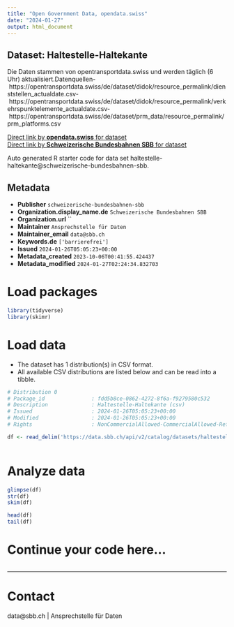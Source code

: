 ```yaml
---
title: "Open Government Data, opendata.swiss"
date: "2024-01-27"
output: html_document
---
```


## Dataset: Haltestelle-Haltekante

Die Daten stammen von opentransportdata.swiss und werden täglich (6 Uhr) aktualisiert.Datenquellen- https://opentransportdata.swiss/de/dataset/didok/resource_permalink/dienststellen_actualdate.csv- https://opentransportdata.swiss/de/dataset/didok/resource_permalink/verkehrspunktelemente_actualdate.csv- https://opentransportdata.swiss/de/dataset/prm_data/resource_permalink/prm_platforms.csv

[Direct link by **opendata.swiss** for dataset](https://opendata.swiss/de/dataset/haltestelle-haltekante)<br>
[Direct link by **Schweizerische Bundesbahnen SBB** for dataset](https://data.sbb.ch/explore/dataset/haltestelle-haltekante/)

Auto generated R starter code for data set haltestelle-haltekante@schweizerische-bundesbahnen-sbb.

## Metadata

- **Publisher** `schweizerische-bundesbahnen-sbb`
- **Organization.display_name.de** `Schweizerische Bundesbahnen SBB`
- **Organization.url** ``
- **Maintainer** `Ansprechstelle für Daten`
- **Maintainer_email** `data@sbb.ch`
- **Keywords.de** `['barrierefrei']`
- **Issued** `2024-01-26T05:05:23+00:00`
- **Metadata_created** `2023-10-06T00:41:55.424437`
- **Metadata_modified** `2024-01-27T02:24:34.832703`


# Load packages

```r

library(tidyverse)
library(skimr)

```

# Load data

-   The dataset has 1 distribution(s) in CSV format.
-   All available CSV distributions are listed below and can be read into a tibble.

```r

# Distribution 0
# Package_id               : fdd5b8ce-0862-4272-8f6a-f9279580c532
# Description              : Haltestelle-Haltekante (csv)
# Issued                   : 2024-01-26T05:05:23+00:00
# Modified                 : 2024-01-26T05:05:23+00:00
# Rights                   : NonCommercialAllowed-CommercialAllowed-ReferenceRequired

df <- read_delim('https://data.sbb.ch/api/v2/catalog/datasets/haltestelle-haltekante/exports/csv')



```

# Analyze data

```r

glimpse(df)
str(df)
skim(df)

head(df)
tail(df)

```

# Continue your code here...

```r

```

------------------------------------------------------------------------

# Contact

data@sbb.ch | Ansprechstelle für Daten
